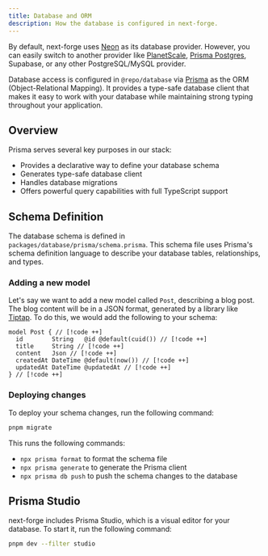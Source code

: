 ```yaml
---
title: Database and ORM
description: How the database is configured in next-forge.
---
```


By default, next-forge uses [Neon](https://neon.tech) as its database provider. However, you can easily switch to another provider like [PlanetScale](/docs/database/planetscale), [Prisma Postgres](/docs/database/prisma-postgres), Supabase, or any other PostgreSQL/MySQL provider.

Database access is configured in `@repo/database` via [Prisma](https://www.prisma.io/) as the ORM (Object-Relational Mapping). It provides a type-safe database client that makes it easy to work with your database while maintaining strong typing throughout your application.

## Overview

Prisma serves several key purposes in our stack:

- Provides a declarative way to define your database schema
- Generates type-safe database client
- Handles database migrations
- Offers powerful query capabilities with full TypeScript support

## Schema Definition

The database schema is defined in `packages/database/prisma/schema.prisma`. This schema file uses Prisma's schema definition language to describe your database tables, relationships, and types.

### Adding a new model

Let's say we want to add a new model called `Post`, describing a blog post. The blog content will be in a JSON format, generated by a library like [Tiptap](https://tiptap.dev/). To do this, we would add the following to your schema:

```prisma title="packages/database/prisma/schema.prisma"
model Post { // [!code ++]
  id        String   @id @default(cuid()) // [!code ++]
  title     String // [!code ++]
  content   Json // [!code ++]
  createdAt DateTime @default(now()) // [!code ++]
  updatedAt DateTime @updatedAt // [!code ++]
} // [!code ++]
```

### Deploying changes

To deploy your schema changes, run the following command:

```bash title="Terminal"
pnpm migrate
```

This runs the following commands:

- `npx prisma format` to format the schema file
- `npx prisma generate` to generate the Prisma client
- `npx prisma db push` to push the schema changes to the database

## Prisma Studio

next-forge includes Prisma Studio, which is a visual editor for your database. To start it, run the following command:

```bash title="Terminal"
pnpm dev --filter studio
```
